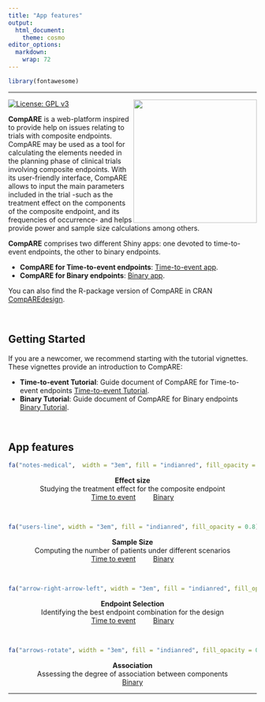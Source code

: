 ---
title: "App features"
output:
  html_document:
    theme: cosmo
editor_options: 
  markdown: 
    wrap: 72
---

```{=html}
<style type="text/css">
h1.title {
  font-size: 36px;
  font-weight: 500;
  color: DarkRed;
  text-align: center;
}
</style>
```
```{r echo=FALSE}
library(fontawesome)
```

<hr>


<img src="~/R_projects/CompARE/images/logo.png" align="right" width="250"/>

[![License: GPL
v3](https://img.shields.io/badge/License-GPLv3-blue.svg)](https://www.gnu.org/licenses/gpl-3.0)

<!-- badges: end -->

**CompARE** is a web-platform inspired to provide
help on issues relating to trials with composite endpoints. CompARE may
be used as a tool for calculating the elements needed in the planning
phase of clinical trials involving composite endpoints. With its
user-friendly interface, CompARE allows to input the main parameters
included in the trial -such as the treatment effect on the components of
the composite endpoint, and its frequencies of occurrence- and helps
provide power and sample size calculations among others.

**CompARE** comprises two different
Shiny apps: one devoted to time-to-event endpoints, the other to binary
endpoints.

-   **CompARE for Time-to-event endpoints**: [Time-to-event
    app](https://www.grbio.eu/compare/CompARETimeToEvent/).
-   **CompARE for Binary endpoints**: [Binary
    app](https://www.grbio.eu/compare/CompAREBinary/).

You can also find the R-package version of CompARE in CRAN
[CompAREdesign](https://cran.r-project.org/web/packages/CompAREdesign/index.html).

<br>

## Getting Started

If you are a newcomer, we recommend starting with the tutorial
vignettes. These vignettes provide an introduction to CompARE:

-   **Time-to-event Tutorial**: Guide document of CompARE for
    Time-to-event endpoints [Time-to-event
    Tutorial](https://www.grbio.eu/compare/CompARETimeToEvent/help_Tutorial.html).
-   **Binary Tutorial**: Guide document of CompARE for Binary endpoints
    [Binary
    Tutorial](https://www.grbio.eu/compare/CompAREBinary/Help-Tutorial.html).

<br>

## App features

<center>

```{r echo = FALSE}
fa("notes-medical",  width = "3em", fill = "indianred", fill_opacity = 0.8)
```



**Effect size**\
Studying the treatment effect for the composite endpoint\
[Time to
event](https://www.grbio.eu/compare/CompARETimeToEvent/?tab=%22tab_effect%22)         [Binary](https://www.grbio.eu/compare/CompAREBinary/?tab=%22tab_effect%22)<br>

<center>

<br>

```{r echo = FALSE}
fa("users-line", width = "3em", fill = "indianred", fill_opacity = 0.8)
```

**Sample Size**\
Computing the number of patients under different scenarios\
[Time to
event](https://www.grbio.eu/compare/CompARETimeToEvent/?tab=%22tab_sample%22)         [Binary](https://www.grbio.eu/compare/CompAREBinary/?tab=%22tab_sample%22)<br>

<center>

<br>

```{r echo = FALSE}
fa("arrow-right-arrow-left", width = "3em", fill = "indianred", fill_opacity = 0.8)
```

**Endpoint Selection**\
Identifying the best endpoint combination for the design\
[Time to
event](https://www.grbio.eu/compare/CompARETimeToEvent/?tab=%22tab_endpoint%22)         [Binary](https://www.grbio.eu/compare/CompAREBinary/?tab=%22tab_endpoint%22)<br>

<center>

<br>

```{r echo = FALSE}
fa("arrows-rotate", width = "3em", fill = "indianred", fill_opacity = 0.8)
```

**Association**\
Assessing the degree of association between components\
[Binary](https://www.grbio.eu/compare/CompAREBinary/?tab=%22tab_correlation%22)<br>

<hr>
